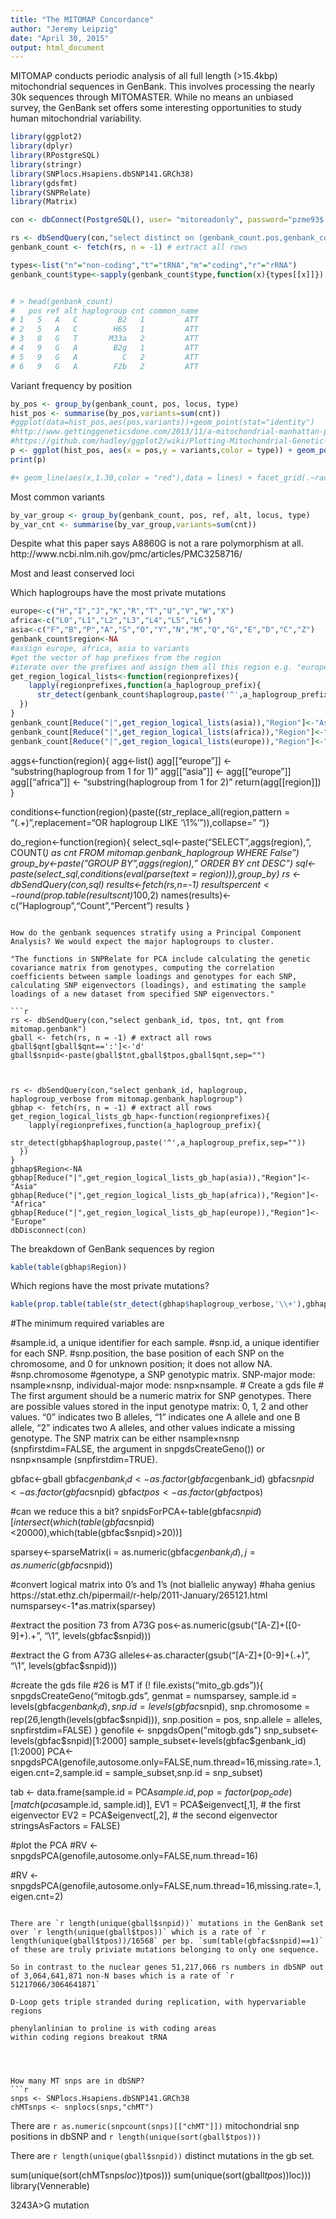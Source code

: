 ```yaml
---
title: "The MITOMAP Concordance"
author: "Jeremy Leipzig"
date: "April 30, 2015"
output: html_document
---
```


MITOMAP conducts periodic analysis of all full length (>15.4kbp) mitochondrial sequences in GenBank. This involves processing the nearly 30k sequences through MITOMASTER. While no means an unbiased survey, the GenBank set offers some interesting opportunities to study human mitochondrial variability.

```r
library(ggplot2)
library(dplyr)
library(RPostgreSQL)
library(stringr)
library(SNPlocs.Hsapiens.dbSNP141.GRCh38)
library(gdsfmt)
library(SNPRelate)
library(Matrix)

con <- dbConnect(PostgreSQL(), user= "mitoreadonly", password="pzme93$.", dbname="mito", host="rescommapdb01.research.chop.edu")

rs <- dbSendQuery(con,"select distinct on (genbank_count.pos,genbank_count.ref,genbank_count.alt,genbank_count.haplogroup,genbank_count.cnt) genbank_count.*, common_name as locus, type from mitomap.genbank_count LEFT JOIN mitomaster.locus ON (starting <= ending AND starting<=pos AND ending>=pos) OR (ending < starting AND (pos <=ending OR pos >=starting)) ORDER BY pos, ref, alt, haplogroup, cnt, locus_id")
genbank_count <- fetch(rs, n = -1) # extract all rows

types<-list("n"="non-coding","t"="tRNA","m"="coding","r"="rRNA")
genbank_count$type<-sapply(genbank_count$type,function(x){types[[x]]})


# > head(genbank_count)
#   pos ref alt haplogroup cnt common_name
# 1   5   A   C         B2   1         ATT
# 2   5   A   C        H65   1         ATT
# 3   8   G   T       M33a   2         ATT
# 4   9   G   A        B2g   1         ATT
# 5   9   G   A          C   2         ATT
# 6   9   G   A        F2b   2         ATT
```

Variant frequency by position

```r
by_pos <- group_by(genbank_count, pos, locus, type)
hist_pos <- summarise(by_pos,variants=sum(cnt))
#ggplot(data=hist_pos,aes(pos,variants))+geom_point(stat="identity")
#http://www.gettinggeneticsdone.com/2013/11/a-mitochondrial-manhattan-plot.html
#https://github.com/hadley/ggplot2/wiki/Plotting-Mitochondrial-Genetic-Association-Results
p <- ggplot(hist_pos, aes(x = pos,y = variants,color = type)) + geom_point()+ coord_polar(direction = -1) 
print(p)

#+ geom_line(aes(x,1.30,color = "red"),data = lines) + facet_grid(.~race2) + geom_line(aes(y=extraline)) + geom_point(aes(x,y,color = gene),data=lines) + scale_colour_manual(values = #colours,"Genes",breaks = c("Control-Region","tRNA","rRNA","Non-Coding","ND1","ND2","CO1","CO2","ATP8","ATP6","CO3","ND3","ND4L","ND4","ND5","ND6","CYB"),labels = c("Control #Region","tRNA","rRNA","Non-Coding","ND1","ND2","CO1","CO2","ATP8","ATP6","CO3","ND3","ND4L","ND4","ND5","ND6","CYB"))+ opts(title = "Negative Log P-value of Mitochondrial Hits", #axis.text.x = theme_blank(), axis.title.y = theme_blank(), axis.title.x=theme_blank()) + layer(geom="text",mapping =aes(x,y,label = x),data = bdries,size=2.5)
```

Most common variants
```r
by_var_group <- group_by(genbank_count, pos, ref, alt, locus, type)
by_var_cnt <- summarise(by_var_group,variants=sum(cnt))

```

Despite what this paper says A8860G is not a rare polymorphism at all.
http://www.ncbi.nlm.nih.gov/pmc/articles/PMC3258716/

Most and least conserved loci


Which haplogroups have the most private mutations
```r
europe<-c("H","I","J","K","R","T","U","V","W","X")
africa<-c("L0","L1","L2","L3","L4","L5","L6")
asia<-c("F","B","P","A","S","O","Y","N","M","Q","G","E","D","C","Z")
genbank_count$region<-NA
#assign europe, africa, asia to variants
#get the vector of hap prefixes from the region
#iterate over the prefixes and assign them all this region e.g. "europe"
get_region_logical_lists<-function(regionprefixes){
    lapply(regionprefixes,function(a_haplogroup_prefix){
      str_detect(genbank_count$haplogroup,paste('^',a_haplogroup_prefix,sep=""))
  })
}
genbank_count[Reduce("|",get_region_logical_lists(asia)),"Region"]<-"Asia"
genbank_count[Reduce("|",get_region_logical_lists(africa)),"Region"]<-"Africa"
genbank_count[Reduce("|",get_region_logical_lists(europe)),"Region"]<-"Europe"
```


aggs<-function(region){
  agg<-list()
  agg[["europe"]] <- "substring(haplogroup from 1 for 1)"
  agg[["asia"]]   <- agg[["europe"]]
  agg[["africa"]] <- "substring(haplogroup from 1 for 2)"
  return(agg[[region]])
}

conditions<-function(region){paste((str_replace_all(region,pattern = "(.+)",replacement="OR haplogroup LIKE '\\1%'")),collapse=" ")}

do_region<-function(region){
  select_sql<-paste("SELECT ",aggs(region),", COUNT(*) as cnt FROM mitomap.genbank_haplogroup WHERE False")
  group_by<-paste("GROUP BY",aggs(region)," ORDER BY cnt DESC")
  sql<-paste(select_sql,conditions(eval(parse(text = region))),group_by)
  rs <- dbSendQuery(con,sql)
  results<-fetch(rs,n=-1)
  results$percent<-round(prop.table(results$cnt)*100,2)
  names(results)<-c("Haplogroup","Count","Percent")
  results
}
```

How do the genbank sequences stratify using a Principal Component Analysis? We would expect the major haplogroups to cluster.

"The functions in SNPRelate for PCA include calculating the genetic covariance matrix from genotypes, computing the correlation coefficients between sample loadings and genotypes for each SNP, calculating SNP eigenvectors (loadings), and estimating the sample loadings of a new dataset from specified SNP eigenvectors."

```r
rs <- dbSendQuery(con,"select genbank_id, tpos, tnt, qnt from mitomap.genbank")
gball <- fetch(rs, n = -1) # extract all rows
gball$qnt[gball$qnt==':']<-'d'
gball$snpid<-paste(gball$tnt,gball$tpos,gball$qnt,sep="")



rs <- dbSendQuery(con,"select genbank_id, haplogroup, haplogroup_verbose from mitomap.genbank_haplogroup")
gbhap <- fetch(rs, n = -1) # extract all rows
get_region_logical_lists_gb_hap<-function(regionprefixes){
    lapply(regionprefixes,function(a_haplogroup_prefix){
      str_detect(gbhap$haplogroup,paste('^',a_haplogroup_prefix,sep=""))
  })
}
gbhap$Region<-NA
gbhap[Reduce("|",get_region_logical_lists_gb_hap(asia)),"Region"]<-"Asia"
gbhap[Reduce("|",get_region_logical_lists_gb_hap(africa)),"Region"]<-"Africa"
gbhap[Reduce("|",get_region_logical_lists_gb_hap(europe)),"Region"]<-"Europe"
dbDisconnect(con)
```
The breakdown of GenBank sequences by region
```r
kable(table(gbhap$Region))
```
Which regions have the most private mutations?
```r
kable(prop.table(table(str_detect(gbhap$haplogroup_verbose,'\\+'),gbhap$Region),2)*100)
```

#The minimum required variables are

#sample.id, a unique identifier for each sample.
#snp.id, a unique identifier for each SNP.
#snp.position, the base position of each SNP on the chromosome, and 0 for unknown position; it does not allow NA.
#snp.chromosome
#genotype, a SNP genotypic matrix. SNP-major mode: nsample×nsnp, individual-major mode: nsnp×nsample.
# Create a gds file
# The first argument should be a numeric matrix for SNP genotypes. There are possible values stored in the input genotype matrix: 0, 1, 2 and other values. “0” indicates two B alleles, “1” indicates one A allele and one B allele, “2” indicates two A alleles, and other values indicate a missing genotype. The SNP matrix can be either nsample×nsnp (snpfirstdim=FALSE, the argument in snpgdsCreateGeno()) or nsnp×nsample (snpfirstdim=TRUE).

gbfac<-gball
gbfac$genbank_id<-as.factor(gbfac$genbank_id)
gbfac$snpid<-as.factor(gbfac$snpid)
gbfac$tpos<-as.factor(gbfac$tpos)

#can we reduce this a bit?
snpidsForPCA<-table(gbfac$snpid)[intersect(which(table(gbfac$snpid)<20000),which(table(gbfac$snpid)>20))]

sparsey<-sparseMatrix(i = as.numeric(gbfac$genbank_id), j = as.numeric(gbfac$snpid))

#convert logical matrix into 0's and 1's (not biallelic anyway)
#haha genius https://stat.ethz.ch/pipermail/r-help/2011-January/265121.html
numsparsey<-1*as.matrix(sparsey)

#extract the position 73 from A73G 
pos<-as.numeric(gsub("[A-Z]+([0-9]+).+", "\\1", levels(gbfac$snpid)))

#extract the G from A73G
alleles<-as.character(gsub("[A-Z]+[0-9]+(.+)", "\\1", levels(gbfac$snpid)))

#create the gds file
#26 is MT
if (! file.exists("mito_gb.gds")){
  snpgdsCreateGeno("mitogb.gds", genmat = numsparsey,
      sample.id = levels(gbfac$genbank_id), snp.id = levels(gbfac$snpid),
      snp.chromosome = rep(26,length(levels(gbfac$snpid))),
      snp.position = pos,
      snp.allele = alleles, snpfirstdim=FALSE)
}
genofile <- snpgdsOpen("mitogb.gds")
snp_subset<-levels(gbfac$snpid)[1:2000]
sample_subset<-levels(gbfac$genbank_id)[1:2000]
PCA<-snpgdsPCA(genofile,autosome.only=FALSE,num.thread=16,missing.rate=.1,eigen.cnt=2,sample.id = sample_subset,snp.id = snp_subset)


tab <- data.frame(sample.id = PCA$sample.id,
                  pop = factor(pop_code)[match(pca$sample.id, sample.id)],
    EV1 = PCA$eigenvect[,1],    # the first eigenvector
    EV2 = PCA$eigenvect[,2],    # the second eigenvector
    stringsAsFactors = FALSE)



#plot the PCA
#RV <- snpgdsPCA(genofile,autosome.only=FALSE,num.thread=16)


#RV <- snpgdsPCA(genofile,autosome.only=FALSE,num.thread=16,missing.rate=.1,eigen.cnt=2)

```

There are `r length(unique(gball$snpid))` mutations in the GenBank set over `r length(unique(gball$tpos))` which is a rate of `r length(unique(gball$tpos))/16568` per bp. `sum(table(gbfac$snpid)==1)` of these are truly priviate mutations belonging to only one sequence.

So in contrast to the nuclear genes 51,217,066 rs numbers in dbSNP out of 3,064,641,871 non-N bases which is a rate of `r 51217066/3064641871`

D-Loop gets triple stranded during replication, with hypervariable regions

phenylanlinian to proline is with coding areas
within coding regions breakout tRNA




How many MT snps are in dbSNP?
```r

snps <- SNPlocs.Hsapiens.dbSNP141.GRCh38
chMTsnps <- snplocs(snps,"chMT")
```

There are `r as.numeric(snpcount(snps)[["chMT"]])` mitochondrial snp positions in dbSNP and `r length(unique(sort(gball$tpos)))`

There are `r length(unique(gball$snpid))` distinct mutations in the gb set.

sum(unique(sort(chMTsnps$loc)) %in% unique(sort(gball$tpos)))
sum(unique(sort(gball$tpos)) %in% unique(sort(chMTsnps$loc)))
library(Vennerable)

3243A>G mutation
